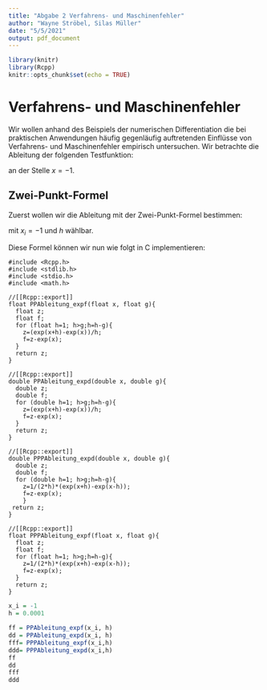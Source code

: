```yaml
---
title: "Abgabe 2 Verfahrens- und Maschinenfehler"
author: "Wayne Ströbel, Silas Müller"
date: "5/5/2021"
output: pdf_document
---
```


```r
library(knitr)
library(Rcpp)
knitr::opts_chunk$set(echo = TRUE)
```


# Verfahrens- und Maschinenfehler

Wir wollen anhand des Beispiels der numerischen Differentiation die bei praktischen Anwendungen häufig gegenläufig auftretenden Einflüsse von Verfahrens- und Maschinenfehler empirisch untersuchen. Wir betrachte die Ableitung der folgenden Testfunktion:

\begin{equation}
\label{eq:f}
f(x) = e^x
\end{equation}

an der Stelle $x = -1$. 


## Zwei-Punkt-Formel

Zuerst wollen wir die Ableitung mit der Zwei-Punkt-Formel bestimmen:

\begin{equation}
f^\prime(x_i) = \frac{f(x_i + h) - f(x_i)}{h}
\end{equation}

mit $x_i = -1$ und $h$ wählbar. 

Diese Formel können wir nun wie folgt in C implementieren:
```Rcpp
#include <Rcpp.h>
#include <stdlib.h>
#include <stdio.h>
#include <math.h>

//[[Rcpp::export]]
float PPAbleitung_expf(float x, float g){
  float z;
  float f;
  for (float h=1; h>g;h=h-g){
    z=(exp(x+h)-exp(x))/h;
    f=z-exp(x);
  }
  return z;
}

//[[Rcpp::export]]
double PPAbleitung_expd(double x, double g){
  double z;
  double f;
  for (double h=1; h>g;h=h-g){
    z=(exp(x+h)-exp(x))/h;
    f=z-exp(x);
  }
  return z;
}

//[[Rcpp::export]]
double PPPAbleitung_expd(double x, double g){
  double z;
  double f;
  for (double h=1; h>g;h=h-g){
    z=1/(2*h)*(exp(x+h)-exp(x-h));
    f=z-exp(x);
    }
 return z;
}

//[[Rcpp::export]]
float PPPAbleitung_expf(float x, float g){
  float z;
  float f;
  for (float h=1; h>g;h=h-g){
    z=1/(2*h)*(exp(x+h)-exp(x-h));
    f=z-exp(x);
  }
  return z;
}

```
```r
x_i = -1
h = 0.0001

ff = PPAbleitung_expf(x_i, h)
dd = PPAbleitung_expd(x_i, h)
fff= PPPAbleitung_expf(x_i,h)
ddd= PPPAbleitung_expd(x_i,h)
ff
dd
fff
ddd
```



